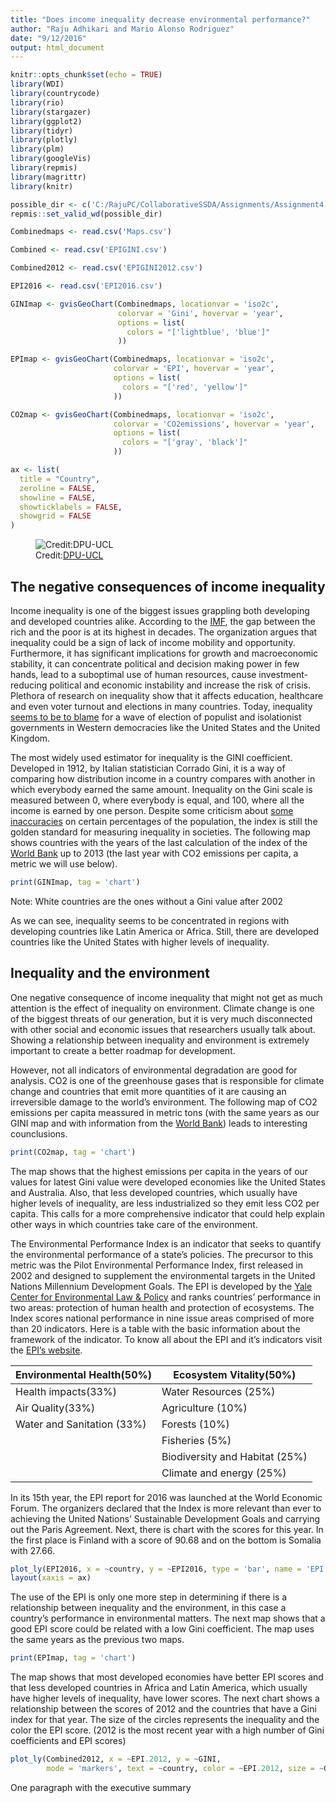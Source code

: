 ```yaml
---
title: "Does income inequality decrease environmental performance?"
author: "Raju Adhikari and Mario Alonso Rodriguez"
date: "9/12/2016"
output: html_document
---
```


```r
knitr::opts_chunk$set(echo = TRUE)
library(WDI)
library(countrycode)
library(rio)
library(stargazer)
library(ggplot2)
library(tidyr)
library(plotly)
library(plm)
library(googleVis)
library(repmis)
library(magrittr)
library(knitr)

possible_dir <- c('C:/RajuPC/CollaborativeSSDA/Assignments/Assignment4', '/Users/mariorodriguez/Desktop/Assignment4')
repmis::set_valid_wd(possible_dir)

Combinedmaps <- read.csv('Maps.csv')

Combined <- read.csv('EPIGINI.csv')

Combined2012 <- read.csv('EPIGINI2012.csv')

EPI2016 <- read.csv('EPI2016.csv')

GINImap <- gvisGeoChart(Combinedmaps, locationvar = 'iso2c',
                        colorvar = 'Gini', hovervar = 'year',
                        options = list(
                          colors = "['lightblue', 'blue']"
                        ))

EPImap <- gvisGeoChart(Combinedmaps, locationvar = 'iso2c',
                       colorvar = 'EPI', hovervar = 'year',
                       options = list(
                         colors = "['red', 'yellow']"
                       ))

CO2map <- gvisGeoChart(Combinedmaps, locationvar = 'iso2c',
                       colorvar = 'CO2emissions', hovervar = 'year',
                       options = list(
                         colors = "['gray', 'black']"
                       ))

ax <- list(
  title = "Country",
  zeroline = FALSE,
  showline = FALSE,
  showticklabels = FALSE,
  showgrid = FALSE
)
```
![Credit:[DPU-UCL](https://www.flickr.com/photos/dpu-ucl/)](StiltHouses.jpg)

## The negative consequences of income inequality

Income inequality is one of the biggest issues grappling both developing and developed countries alike. According to the [IMF](https://www.imf.org/external/pubs/ft/sdn/2015/sdn1513.pdf), the gap between the rich and the poor is at its highest in decades. The organization argues that inequality could be a sign of lack of income mobility and opportunity. Furthermore, it has significant implications for growth and macroeconomic stability, it can concentrate political and decision making power in few hands, lead to a suboptimal use of human resources, cause investment-reducing political and economic instability and increase the risk of crisis. Plethora of research on inequality show that it affects education, healthcare and even voter turnout and elections in many countries. Today, inequality [seems to be to blame](http://blogs.lse.ac.uk/politicsandpolicy/the-brexit-trump-syndrome/) for a wave of election of populist and isolationist governments in Western democracies like the United States and the United Kingdom.

The most widely used estimator for inequality is the GINI coefficient. Developed in 1912, by Italian statistician Corrado Gini, it is a way of comparing how distribution income in a country compares with another in which everybody earned the same amount. Inequality on the Gini scale is measured between 0, where everybody is equal, and 100, where all the income is earned by one person. Despite some criticism about [some inaccuracies](http://www.bbc.co.uk/news/blogs-magazine-monitor-31847943) on certain percentages of the population, the index is still the golden standard for measuring inequality in societies. The following map shows countries with the years of the last calculation of the index of the [World Bank](http://data.worldbank.org/indicator/SI.POV.GINI) up to 2013 (the last year with CO2 emissions per capita, a metric we will use below). 

```r
print(GINImap, tag = 'chart')
```
Note: White countries are the ones without a Gini value after 2002

As we can see, inequality seems to be concentrated in regions with developing countries like Latin America or Africa. Still, there are developed countries like the United States with higher levels of inequality.

## Inequality and the environment

One negative consequence of income inequality that might not get as much attention is the effect of inequality on environment. Climate change is one of the biggest threats of our generation, but it is very much disconnected with other social and economic issues that researchers usually talk about. Showing a relationship between inequality and environment is extremely important to create a better roadmap for development. 

However, not all indicators of environmental degradation are good for analysis. CO2 is one of the greenhouse gases that is responsible for climate change and countries that emit more quantities of it are causing an irreversible damage to the world's environment. The following map of CO2 emissions per capita meassured in metric tons (with the same years as our GINI map and with information from the [World Bank](http://data.worldbank.org/indicator/EN.ATM.CO2E.PC)) leads to interesting counclusions.

```r
print(CO2map, tag = 'chart')
```

The map shows that the highest emissions per capita in the years of our values for latest Gini value were developed economies like the United States and Australia. Also, that less developed countries, which usually have higher levels of inequality, are less industrialized so they emit less CO2 per capita. This calls for a more comprehensive indicator that could help explain other ways in which countries take care of the environment. 

The Environmental Performance Index is an indicator that seeks to quantify the environmental performance of a state's policies. The precursor to this metric was the Pilot Environmental Performance Index, first released in 2002 and designed to supplement the environmental targets in the United Nations Millennium Development Goals. The EPI is developed by the [Yale Center for Environmental Law & Policy](http://envirocenter.yale.edu/) and ranks countries' performance in two areas: protection of human health and protection of ecosystems. The Index scores national performance in nine issue areas comprised of more than 20 indicators. Here is a table with the basic information about the framework of the indicator. To know all about the EPI and it's indicators visit the [EPI's website](http://epi.yale.edu/).


|Environmental Health(50%) | Ecosystem Vitality(50%) |      
|--------------------------|-------------------------|
|Health impacts(33%)       |Water Resources (25%)    |
|Air Quality(33%)          |Agriculture (10%)        |
|Water and Sanitation (33%)|Forests (10%)            |
|                          |Fisheries (5%)           |
|                          |Biodiversity and Habitat (25%)|
|                          |Climate and energy (25%) |

In its 15th year, the EPI report for 2016 was launched at the World Economic Forum. The organizers declared that the Index is more relevant than ever to achieving the United Nations’ Sustainable Development Goals and carrying out the Paris Agreement. Next, there is chart with the scores for this year. In the first place is Finland with a score of 90.68 and on the bottom is Somalia with 27.66.  

```r
plot_ly(EPI2016, x = ~country, y = ~EPI2016, type = 'bar', name = 'EPI') %>%
layout(xaxis = ax)
```

The use of the EPI is only one more step in determining if there is a relationship between inequality and the environment, in this case a country's performance in environmental matters. The next map shows that a good EPI score could be related with a low Gini coefficient. The map uses the same years as the previous two maps.

```r
print(EPImap, tag = 'chart')
```

The map shows that most developed economies have better EPI scores and that less developed countries in Africa and Latin America, which usually have higher levels of inequality, have lower scores. The next chart shows a relationship between the scores of 2012 and the countries that have a Gini index for that year. The size of the circles represents the inequality and the color the EPI score. (2012 is the most recent year with a high number of Gini coefficients and EPI scores)


```r
plot_ly(Combined2012, x = ~EPI.2012, y = ~GINI,
        mode = 'markers', text = ~country, color = ~EPI.2012, size = ~GINI)
```



One paragraph with the executive summary
